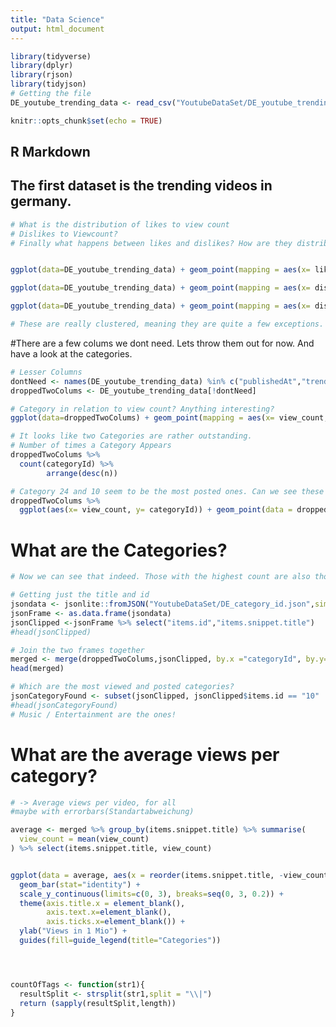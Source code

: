 ```yaml
---
title: "Data Science"
output: html_document
---
```


```r
library(tidyverse) 
library(dplyr)
library(rjson)
library(tidyjson)
# Getting the file
DE_youtube_trending_data <- read_csv("YoutubeDataSet/DE_youtube_trending_data.csv")

knitr::opts_chunk$set(echo = TRUE)
```

## R Markdown


## The first dataset is the trending videos in germany.

```r
# What is the distribution of likes to view count
# Dislikes to Viewcount?
# Finally what happens between likes and dislikes? How are they distributed


ggplot(data=DE_youtube_trending_data) + geom_point(mapping = aes(x= likes, y= view_count)) 

ggplot(data=DE_youtube_trending_data) + geom_point(mapping = aes(x= dislikes, y= view_count))

ggplot(data=DE_youtube_trending_data) + geom_point(mapping = aes(x= dislikes, y= likes))

# These are really clustered, meaning they are quite a few exceptions. Noteable but to get results we need to look at the cluster more closely


```

#There are a few colums we dont need. Lets throw them out for now. And have a look at the categories.

```r
# Lesser Columns
dontNeed <- names(DE_youtube_trending_data) %in% c("publishedAt","trending_date")
droppedTwoColums <- DE_youtube_trending_data[!dontNeed]

# Category in relation to view count? Anything interesting?
ggplot(data=droppedTwoColums) + geom_point(mapping = aes(x= view_count, y= categoryId))

# It looks like two Categories are rather outstanding.
# Number of times a Category Appears
droppedTwoColums %>%
  count(categoryId) %>% 
        arrange(desc(n))

# Category 24 and 10 seem to be the most posted ones. Can we see these in the plot? Nr. 17 is the one with the third most posts
droppedTwoColums %>% 
  ggplot(aes(x= view_count, y= categoryId)) + geom_point(data = droppedTwoColums %>% filter(categoryId == 10), color = "red") + geom_point(data = droppedTwoColums %>% filter(categoryId == 24), color = "green") + geom_point(data = droppedTwoColums %>% filter(categoryId == 17), color = "yellow")

```

# What are the Categories?
```r
# Now we can see that indeed. Those with the highest count are also those that are outstanding. But Nr. 17 seems to be quite low for the amount of view count and other categories that weren't posted that often have a higher view count. Is there something special about 10 and 24? And what are these categories anyways?

# Getting just the title and id 
jsondata <- jsonlite::fromJSON("YoutubeDataSet/DE_category_id.json",simplifyDataFrame = TRUE,  flatten = TRUE) 
jsonFrame <- as.data.frame(jsondata)
jsonClipped <-jsonFrame %>% select("items.id","items.snippet.title")
#head(jsonClipped)

# Join the two frames together
merged <- merge(droppedTwoColums,jsonClipped, by.x ="categoryId", by.y="items.id")
head(merged)

# Which are the most viewed and posted categories?
jsonCategoryFound <- subset(jsonClipped, jsonClipped$items.id == "10" | jsonClipped$items.id == "24")
#head(jsonCategoryFound)
# Music / Entertainment are the ones!
```

# What are the average views per category?

```r
# -> Average views per video, for all
#maybe with errorbars(Standartabweichung)

average <- merged %>% group_by(items.snippet.title) %>% summarise(
  view_count = mean(view_count)
) %>% select(items.snippet.title, view_count)


ggplot(data = average, aes(x = reorder(items.snippet.title, -view_count), y =view_count/1000000, fill = items.snippet.title)) + 
  geom_bar(stat="identity") + 
  scale_y_continuous(limits=c(0, 3), breaks=seq(0, 3, 0.2)) +
  theme(axis.title.x = element_blank(),
        axis.text.x=element_blank(),
        axis.ticks.x=element_blank()) +
  ylab("Views in 1 Mio") +
  guides(fill=guide_legend(title="Categories"))





```

```r

countOfTags <- function(str1){
  resultSplit <- strsplit(str1,split = "\\|")
  return (sapply(resultSplit,length))
}


```